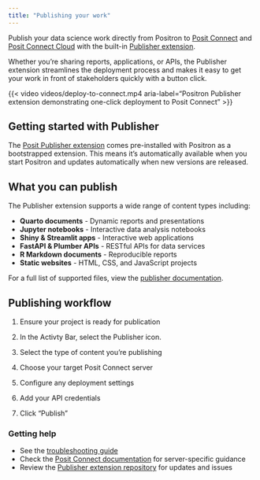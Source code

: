 ```yaml
---
title: "Publishing your work"
---
```


Publish your data science work directly from Positron to [Posit Connect](https://posit.co/products/enterprise/connect/) and [Posit Connect Cloud](https://connect.posit.cloud/) with the built-in [Publisher extension](https://open-vsx.org/extension/posit/publisher).

Whether you're sharing reports, applications, or APIs, the Publisher extension streamlines the deployment process and makes it easy to get your work in front of stakeholders quickly with a button click.

{{< video videos/deploy-to-connect.mp4 aria-label="Positron Publisher extension demonstrating one-click deployment to Posit Connect" >}}

## Getting started with Publisher <!-- vale off -->

The [Posit Publisher extension](https://open-vsx.org/extension/posit/publisher) comes pre-installed with Positron as a bootstrapped extension. This means it's automatically available when you start Positron and updates automatically when new versions are released.

## What you can publish

The Publisher extension supports a wide range of content types including:

- **Quarto documents** - Dynamic reports and presentations
- **Jupyter notebooks** - Interactive data analysis notebooks
- **Shiny & Streamlit apps** - Interactive web applications
- **FastAPI & Plumber APIs** - RESTful APIs for data services
- **R Markdown documents** - Reproducible reports
- **Static websites** - HTML, CSS, and JavaScript projects

For a full list of supported files, view the [publisher documentation](https://github.com/posit-dev/publisher/blob/main/docs/configuration.md).

## Publishing workflow

1. Ensure your project is ready for publication

2. In the Activty Bar, select the Publisher icon.
3. Select the type of content you're publishing
4. Choose your target Posit Connect server
5. Configure any deployment settings
6. Add your API credentials
7. Click "Publish"

### Getting help
- See the [troubleshooting guide](https://github.com/posit-dev/publisher/blob/main/docs/troubleshooting.md)
- Check the [Posit Connect documentation](https://docs.posit.co/connect/) for server-specific guidance
- Review the [Publisher extension repository](https://github.com/posit-dev/publisher) for updates and issues